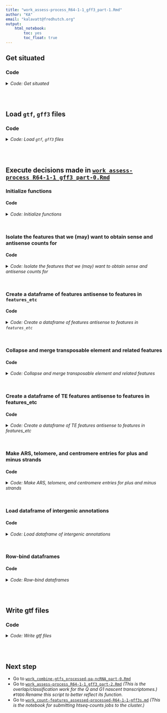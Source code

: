 ```yaml
---
title: "work_assess-process_R64-1-1_gff3_part-1.Rmd"
author: "KA"
email: "kalavatt@fredhutch.org"
output:
    html_notebook:
        toc: yes
        toc_float: true
---
```


## Get situated
### Code
<details>
<summary><i>Code: Get situated</i></summary>

```r
#!/usr/bin/env Rscript

library(GenomicRanges)
library(IRanges)
library(plyr)
library(readxl)
library(rtracklayer)
library(tidyverse)

options(scipen = 999)
options(ggrepel.max.overlaps = Inf)

if(stringr::str_detect(getwd(), "kalavattam")) {
    p_local <- "/Users/kalavattam/Dropbox/FHCC"
} else {
    p_local <- "/Users/kalavatt/projects-etc"
}
p_wd <- "2022_transcriptome-construction/results/2023-0215"

setwd(paste(p_local, p_wd, sep = "/"))
getwd()

rm(p_local, p_wd)
```
</details>
<br />
<br />

## Load `gtf`, `gff3` files
### Code
<details>
<summary><i>Code: Load `gtf`, `gff3` files</i></summary>

```r
#!/usr/bin/env Rscript

p_SGD <- "./infiles_gtf-gff3/comprehensive/S288C_reference_genome_R64-1-1_20110203"
f_SGD <- "saccharomyces_cerevisiae_R64-1-1_20110208.gff"
gff3_SGD <- paste(p_SGD, f_SGD, sep = "/") %>%
    rtracklayer::import() %>%
    tibble::as_tibble() %>%
    dplyr::arrange(seqnames, start) %>%
    dplyr::mutate(seqnames = gsub("chr", "", seqnames))

rm(p_SGD, f_SGD)
```
</details>
<br />
<br />

## Execute decisions made in [`work_assess-process_R64-1-1_gff3_part-0.Rmd`](./work_assess-process_R64-1-1_gff3_part-0.Rmd)
### Initialize functions
#### Code
<details>
<summary><i>Code: Initialize functions</i></summary>

```r
#!/usr/bin/env Rscript

#  Initialize functions -------------------------------------------------------
# `%+=%` <- function(x, y) eval.parent(substitute(x <- x + y))
# # stackoverflow.com/questions/5738831/r-plus-equals-and-plus-plus-equivalent-from-c-c-java-etc


# detect_overlap <- function(x, y) {
#     # Detect overlaps
#     # :param x: row number <numeric>
#     # :param y: range start and end columns/vectors <numeric>
#     # :return z: Boolean <0 or 1>
#     z <- ifelse(x[2] >= y[1], 1, 0)
#     return(z)
# }


# nonOverlappingGR <- function(
#     #' Retrieve a non-overlapping set of regions from a `GenomicRanges` object
#     #' 
#     #' This function returns a `GRanges` object containing a non-overlapping set 
#     #' regions derived from a supplied `GenomicRanges` object. Taken from
#     #' github.com/GreenleafLab/ArchR/blob/master/R/GRangesUtils.R#L60
#     #'
#     #' @param gr A `GRanges` object.
#     #' @param by The name of a column in `mcols(gr)` that should be used to
#     #' determine how overlapping regions should be resolved.
#     #' The resolution of overlapping regions also depends on `decreasing`. For
#     #' example, if a column named "score" is used for `by`, `decreasing = TRUE`
#     #' means that the highest "score" in the overlap will be retained and
#     #' `decreasing = FALSE` means that the lowest "score" in the overlap will
#     #' be retained.
#     #' @param decreasing A boolean value indicating whether the values in the
#     #' column indicated via `by` should be ordered in decreasing order. If
#     #' `TRUE`, the higher value in `by` will be retained.
#     #' @param verbose A boolean value indicating whether the output should
#     #' include extra reporting.
#     #' @export
# 	gr = NULL, 
# 	by = "score", 
# 	decreasing = TRUE, 
# 	verbose = FALSE
#   ){
#     # .validInput(input = gr, name = "gr", valid = c("GRanges"))
#     # .validInput(input = by, name = "by", valid = c("character"))
#     # .validInput(input = decreasing, name = "decreasing", valid = c("boolean"))
#     # .validInput(input = verbose, name = "verbose", valid = c("boolean"))
#     
#     stopifnot(by %in% colnames(mcols(gr)))
#     
#     #  Cluster GRanges into islands using reduce and then select based on input
#     .clusterGRanges <- function(
#         gr = NULL,
#         filter = TRUE,
#         by = "score",
#         decreasing = TRUE
#     ){
#         gr <- sort(sortSeqlevels(gr))
#         r <- GenomicRanges::reduce(gr, min.gapwidth = 0L, ignore.strand = TRUE)
#         o <- findOverlaps(gr, r, ignore.strand = TRUE)
#         mcols(gr)$cluster <- subjectHits(o)
#         gr <- gr[order(mcols(gr)[, by], decreasing = decreasing), ]
#         gr <- gr[!duplicated(mcols(gr)$cluster), ]
#         gr <- sort(sortSeqlevels(gr))
#         mcols(gr)$cluster <- NULL
#         return(gr)
#     }
#     
#     if(verbose) message("Converging", appendLF = FALSE)
#     
#     i <-  0
#     grConverge <- gr
#     while(length(grConverge) > 0) {
#         if(verbose){
#             message(".", appendLF = FALSE)
#         }
#         i <-  i + 1
#         grSelect <- .clusterGRanges(
#             gr = grConverge, 
#             filter = TRUE, 
#             by = by, 
#             decreasing = decreasing
#         )
#         
#         grConverge <- subsetByOverlaps(
#             grConverge,
#             grSelect, 
#             invert=TRUE, 
#             ignore.strand = TRUE
#         )  # Blacklist selected gr
#         
#         if(i == 1){  # If i is 1, then set gr_all to clustered
#             grAll <- grSelect
#         } else {
#             grAll <- c(grAll, grSelect)
#         } 
#     
#     }
#     message(sprintf("Converged after %s iterations!", i))
#     
#     if(verbose) {
#         message("\nSelected ", length(grAll), " from ", length(gr))
#     }
#     grAll <- sort(sortSeqlevels(grAll))
#     
#     return(grAll)
# }


flatten_elements_to_one <- function(x) {
    # For character list elements with two or more subelements, collapse the
    # subelements into a single character element
    # 
    # :param x: list
    # :return: character vector of collapsed list elements (list e)
    
    l_collapsed <- x[lengths(x) >= 2] %>% length()
    collapsed <- vector(mode = "character", length = l_collapsed)
    for(i in 1:l_collapsed) {
        collapsed[i] <- stringr::str_c(
            x[lengths(x) >= 2][[i]],
            collapse = ", "
        )
    }
    
    return(collapsed)
}


process_list_column <- function(x) {
    x[lengths(x) == 0] <- NA_character_
    if(length(x[lengths(x) >= 2]) != 0) {
        x[lengths(x) >= 2] <- x[lengths(x) >= 2] %>% flatten_elements_to_one()
    }
    y <- x %>% unlist()

    return(y)
}


write_gtf <- function(x, y) {
    # ...
    # :param x: tibble
    # :param y: outfile
    # :return: NA
    readr::write_tsv(
        x,
        y,
        col_names = FALSE,
        quote = "none",
        escape = "none"
    )
}


format_SGD_tibble <- function(x) {
    # ...
    # :param x: tibble
    # :return y: tibble in a basic gtf/gff2 format
    y <- x %>%
        dplyr::arrange(seqnames, start) %>%
        dplyr::rename(seqname =  seqnames) %>%
        dplyr::filter(seqname != "2-micron") %>%
        dplyr::mutate(feature = "feature", score = ".", frame = ".") %>%
        dplyr::relocate(c(source, feature), .after = seqname) %>%
        dplyr::relocate(c(score, strand, frame), .after = end) %>%
        dplyr::mutate(
            attribute = paste(
                paste0("gene_id \"", ID, "\""),
                paste0("transcript_id \"", ID, "\""),
                paste0("type \"", type, "\""),
                paste0("orf_classification \"", orf_classification, "\""),
                paste0("source_id \"", gsub("SGD:", "", dbxref), "\""),
                sep = "; "
            )
        ) %>%
        dplyr::select(-c(
            Alias, dbxref, gene, ID, Name, Note, Ontology_term,
            orf_classification, type, width
        ))
    
    return(y)
}
```
</details>
<br />

### Isolate the features that we (may) want to obtain sense and antisense counts for
#### Code
<details>
<summary><i>Code: Isolate the features that we (may) want to obtain sense and antisense counts for</i></summary>

```r
#!/usr/bin/env Rscript

features_etc <- gff3_SGD %>%
    dplyr::filter(
        type == "gene" |
        # type == "ncRNA" |  # Now in pa-ncRNA gtf
        type == "rRNA" |
        type == "snRNA" |
        type == "snoRNA" |
        type == "tRNA"
    ) %>%
    dplyr::filter(
        seqnames != "2-micron" &
        seqnames != "Mito"
    ) %>%
    dplyr::select(-c(Parent, phase, score)) %>%
    dplyr::arrange(seqnames, start, strand)
features_etc$Note <- process_list_column(features_etc$Note)
features_etc$Alias <- process_list_column(features_etc$Alias)
features_etc$Ontology_term <- process_list_column(features_etc$Ontology_term)
features_etc$ID <- features_etc$Name <- ifelse(
    features_etc$type == "five_prime_UTR_intron",
    paste0(features_etc$Name, "_5p"),
    ifelse(
        features_etc$type == "repeat_region",
        paste(
            features_etc$Name,
            paste0(
                features_etc$seqnames, ":",
                features_etc$start, "-",
                features_etc$end
            ),
            sep = "_"
        ),
        features_etc$Name
    )
)

# duplicated(features_etc$Name) %>% table()
# duplicated(features_etc$ID) %>% table()

# features_etc %>%
#     dplyr::group_by(type) %>%
#     dplyr::summarize(n = dplyr::n()) %>%
#     dplyr::arrange(dplyr::desc(n))

# all(features_etc$ID == features_etc$Name)
```
</details>
<br />

### Create a dataframe of features antisense to features in `features_etc`
#### Code
<details>
<summary><i>Code: Create a dataframe of features antisense to features in `features_etc`</i></summary>

```r
#!/usr/bin/env Rscript

features_etc_antisense <- features_etc
features_etc_antisense$strand <- ifelse(
    features_etc_antisense$strand == "+", "-", "+"
)
features_etc_antisense$source <- "SGD (KA)"
features_etc_antisense$type <- paste(
    "antisense", features_etc_antisense$type, sep = "_"
)
features_etc_antisense$ID <-
    features_etc_antisense$Name <-
    paste("AS", features_etc_antisense$Name, sep = "_")

# features_etc_antisense %>%
#     dplyr::group_by(strand) %>%
#     dplyr::summarize(n = dplyr::n())
```
</details>
<br />

### Collapse and merge transposable element and related features
#### Code
<details>
<summary><i>Code: Collapse and merge transposable element and related features</i></summary>

```r
#!/usr/bin/env Rscript

TE_PG <- gff3_SGD %>%
    dplyr::filter(        
        type == "long_terminal_repeat" |
        type == "LTR_retrotransposon" |
        type == "transposable_element_gene" |
        type == "pseudogene"
    ) %>%
        dplyr::filter(
            seqnames != "2-micron" &
            seqnames != "Mito"
        ) %>%
        dplyr::select(-c(score, phase, Parent)) %>%
        dplyr::arrange(seqnames, start, strand)
TE_PG$Note <- process_list_column(TE_PG$Note)
TE_PG$Alias <- process_list_column(TE_PG$Alias)
TE_PG$Ontology_term <- process_list_column(TE_PG$Ontology_term)
TE_PG$ID <- TE_PG$Name <- ifelse(
    TE_PG$type == "five_prime_UTR_intron",
    paste0(TE_PG$Name, "_5p"),
    ifelse(
        TE_PG$type == "repeat_region",
        paste(
            TE_PG$Name,
            paste0(
                TE_PG$seqnames, ":",
                TE_PG$start, "-",
                TE_PG$end
            ),
            sep = "_"
        ),
        TE_PG$Name
    )
)

#  If they overlap, and after stratifying for 'chr' and 'strand', then organize
#+ rows into groups  
TE_PG_group_chr_strand <- plyr::ddply(
    TE_PG,
    c("seqnames", "strand"),
    function(x) { 
        #  Check if a record should be linked with the previous record
        y <- c(NA, x$end[-nrow(x)])
        z <- ifelse(is.na(y), 0, y)
        z <- cummax(z)
        z[is.na(y)] <- NA
        x$previous_end <- z
        
        return(x)
    }
)
TE_PG_group_chr_strand$new_group <- is.na(TE_PG_group_chr_strand$previous_end) | 
    (TE_PG_group_chr_strand$start >= TE_PG_group_chr_strand$previous_end)
TE_PG_group_chr_strand$group <- cumsum(TE_PG_group_chr_strand$new_group)
TE_PG_group_chr_strand <- TE_PG_group_chr_strand %>%
    dplyr::mutate(type_ID = paste0(type, ": ", ID))

#  Aggregate the data
TE_PG_agg_chr_strand <- plyr::ddply(
    TE_PG_group_chr_strand,
    .(seqnames, strand, group),
    plyr::summarize, 
    start = min(start),
    end = max(end),
    width = (end - start) + 1,
    ID = paste0(ID, collapse = "; "),
    dbxref = paste0(dbxref, collapse = "; "),
    Name = paste0(type_ID, collapse = "; "),
    Note = paste0(Note, collapse = "; "),
    Ontology_term = paste0(Ontology_term, collapse = "; "),
    Alias = paste0(type, collapse = "; ")
) %>%
    dplyr::mutate(
        strand = strand,
        source = "SGD (KA)",
        type = ifelse(
            Alias == "pseudogene" | Alias == "pseudogene; pseudogene",
            "PG",
            "TE"
        ),
        orf_classification = NA_character_,
        gene = NA_character_
    ) %>%
    dplyr::select(-group) %>% 
    dplyr::arrange(seqnames, start, strand) %>%
    dplyr::relocate(c(
        seqnames, start, end, width, strand, source, type, ID, dbxref, Name,
        Note, Ontology_term, orf_classification, Alias, gene
    ))

details_Alias <- TE_PG_agg_chr_strand$Alias %>%
    stringr::str_remove_all("s") %>%
    stringr::str_split("; ") %>%
    purrr::map(sort) %>%
    purrr::map(unique)
details_Alias <- sapply(
    details_Alias[!sapply(details_Alias, purrr::is_empty)],
    paste,
    collapse = " "
) %>%
    gsub("long_terminal_repeat", "LTR", .) %>%
    gsub("LTR_retrotranpoon", "RT", .) %>%
    gsub("tranpoable_element_gene", "TE", .) %>%
    gsub("peudogene", "PG", .)

details_Name <- TE_PG_agg_chr_strand$Name %>%
    stringr::str_remove_all("s") %>%
    stringr::str_split("; ") %>%
    purrr::map(sort) %>%
    purrr::map(unique)
details_Name <- sapply(
    details_Name[!sapply(details_Name, purrr::is_empty)],
    paste,
    collapse = "; "
) %>%
    gsub("long_terminal_repeat", "LTR", .) %>%
    gsub("LTR_retrotranpoon", "RT", .) %>%
    gsub("tranpoable_element_gene", "TE_gene", .) %>%
    gsub("peudogene", "PG", .)

TE_PG_agg_chr_strand$Name <- details_Name
TE_PG_agg_chr_strand$Alias <- details_Alias
TE_PG_agg_chr_strand$n_types <- ifelse(
    grepl(" ", TE_PG_agg_chr_strand$Alias, fixed = TRUE),
    stringr::str_count(TE_PG_agg_chr_strand$Alias, " ") + 1,
    1
)
TE_PG_agg_chr_strand$n_features <- ifelse(
    grepl(";", TE_PG_agg_chr_strand$ID, fixed = TRUE),
    stringr::str_count(TE_PG_agg_chr_strand$ID, ";") + 1,
    1
)

TE_PG <- TE_PG_agg_chr_strand
TE_PG$ID <- gsub("; ", "_", TE_PG$ID)
TE_PG$Ontology_term <- TE_PG$Ontology_term %>%
    gsub("; ", "_", .) %>%
    gsub(", ", "-", .)
TE_PG$Name <- TE_PG$Name %>%
    gsub(": ", "-", .) %>%
    gsub("; ", "_", .) %>%
    gsub("TE_gene", "TE", .)
# TE_PG %>%
#     dplyr::group_by(strand) %>%
#     dplyr::summarize(n = dplyr::n())

rm(TE_PG_agg_chr_strand, TE_PG_group_chr_strand, details_Alias, details_Name)
```
</details>
<br />

### Create a dataframe of TE features antisense to features in features_etc
#### Code
<details>
<summary><i>Code: Create a dataframe of TE features antisense to features in features_etc</i></summary>

```r
#!/usr/bin/env Rscript

TE_PG_antisense <- TE_PG
TE_PG_antisense$strand <- ifelse(TE_PG_antisense$strand == "+", "-", "+")
TE_PG_antisense$source <- "SGD (KA)"
TE_PG_antisense$type <- paste("antisense", TE_PG_antisense$type, sep = "_")
TE_PG_antisense$ID <- paste("AS", TE_PG_antisense$ID, sep = "_")
TE_PG_antisense$Name <- paste("AS", TE_PG_antisense$Name, sep = "_")

# TE_PG_antisense %>%
#     dplyr::group_by(strand) %>%
#     dplyr::summarize(n = dplyr::n())
```
</details>
<br />

### Make ARS, telomere, and centromere entries for plus and minus strands
#### Code
<details>
<summary><i>Code: Make ARS, telomere, and centromere entries for plus and minus strands</i></summary>

```r
#!/usr/bin/env Rscript

ARS_etc_plus <- gff3_SGD %>%
    dplyr::filter(
        type == "ARS" | type == "telomere" | type == "centromere"
    ) %>%
    dplyr::select(-c(Parent, phase, score))
ARS_etc_plus$Note <- process_list_column(ARS_etc_plus$Note)
ARS_etc_plus$Alias <- process_list_column(ARS_etc_plus$Alias)
ARS_etc_plus$Ontology_term <- process_list_column(ARS_etc_plus$Ontology_term)
ARS_etc_plus$Name <- ifelse(
    ARS_etc_plus$type == "five_prime_UTR_intron",
    paste0(ARS_etc_plus$Name, "_5p"),
    ifelse(
        ARS_etc_plus$type == "repeat_region",
        paste(
            ARS_etc_plus$Name,
            paste0(
                ARS_etc_plus$seqnames, ":",
                ARS_etc_plus$start, "-", ARS_etc_plus$end
            ),
            sep = "_"
        ),
        ARS_etc_plus$Name
    )
)
ARS_etc_plus$ID <- ARS_etc_plus$Name

ARS_etc_minus <- ARS_etc_plus
ARS_etc_plus$strand <- "+"
ARS_etc_minus$strand <- "-"
ARS_etc_plus$ID <-
    ARS_etc_plus$Name <-
    paste("plus", ARS_etc_plus$Name, sep = "_")
ARS_etc_minus$ID <-
    ARS_etc_minus$Name <-
    paste("minus", ARS_etc_minus$Name, sep = "_")
```
</details>
<br />

### Load dataframe of intergenic annotations
#### Code
<details>
<summary><i>Code: Load dataframe of intergenic annotations</i></summary>

```r
#!/usr/bin/env Rscript

p_tsv <- "infiles_gtf-gff3/comprehensive/S288C_reference_genome_R64-1-1_20110203"
f_tsv <- "NotFeature_R64-1-1_20110203.dataframe.tsv"
intergenic_plus <- readr::read_tsv(
    paste(p_tsv, f_tsv, sep = "/"),
    show_col_types = FALSE
) %>%
    dplyr::select(-"...1")
rm(p_tsv, f_tsv)

chr_roman <- sapply(
    intergenic_plus$chr,
    function(x) {
        as.character(
            if(grepl("^2-micron$", x)) "2-micron"
            else if(grepl("^Mito$", x)) "Mito"
            else if(grepl("^[1-9]\\d*$", x)) as.roman(x)
        )
    }
)
# chr_roman %>%
#     as_tibble() %>%
#     group_by(value) %>%
#     summarize(n = n())

intergenic_plus$chr <- chr_roman
rm(chr_roman)

# intergenic_plus %>%
#     dplyr::group_by(chr) %>%
#     dplyr::summarize(n = dplyr::n()) %>%
#     dplyr::arrange(chr)

#  Format the dataframe for binding with dataframes of other features
intergenic_plus <- intergenic_plus %>%    
    dplyr::mutate(
        seqnames = chr,
        width = (end - start) + 1,
        source = "SGD (KA)",
        type = "intergenic",
        ID = feature,
        dbxref = NA_character_,
        Name = feature,
        Ontology_term = NA_character_,
        orf_classification = NA_character_,
        Alias = coord_pre_n,
        gene = NA_character_
    ) %>%
    dplyr::rename(Note = notes) %>%
    dplyr::select(-c(
        chr, strand_written, category, feature, coord_written, coord_pre_y,
        coord_pre_n, chr_pre_y
    )) %>%
    dplyr::relocate(c(
        seqnames, start, end, width, strand, source, type, ID, dbxref, Name,
        Note, Ontology_term, orf_classification, Alias, gene
    ))

#  Add a dataframe for minus-strand intergenic frames; then, continue to format
#+ the plus- and minus-strand dataframes
intergenic_minus <- intergenic_plus
intergenic_minus$strand <- "-"
intergenic_minus$ID <- paste("minus", intergenic_minus$ID, sep = "_")
intergenic_plus$ID <- paste("plus", intergenic_plus$ID, sep = "_")
intergenic_minus$Name <- paste("minus", intergenic_minus$Name, sep = "_")
intergenic_plus$Name <- paste("plus", intergenic_plus$Name, sep = "_")
intergenic_minus$Alias <- paste("minus", intergenic_minus$Alias, sep = "_")
intergenic_plus$Alias <- paste("plus", intergenic_plus$Alias, sep = "_")
intergenic_minus$Note <- intergenic_minus$Note %>% gsub("between", "Between", .)
intergenic_plus$Note <- intergenic_plus$Note %>% gsub("between", "Between", .)

#  Row-bind the plus- and minus-strand dataframes
intergenic <- dplyr::bind_rows(intergenic_plus, intergenic_minus) %>%
    dplyr::arrange(seqnames, start, strand) %>%
    dplyr::filter(seqnames != "2-micron" & seqnames != "Mito")

rm(intergenic_minus, intergenic_plus)
```
</details>
<br />

### Row-bind dataframes
#### Code
<details>
<summary><i>Code: Row-bind dataframes</i></summary>

```r
#!/usr/bin/env Rscript

#  S features/TE_PG with dual-strand ARS, telomeres, and centromeres
#+ 6972 + 348 + (385*2)
z_sense <- dplyr::bind_rows(
    features_etc,
    dplyr::select(TE_PG, -c(n_types, n_features)),
    ARS_etc_plus,
    ARS_etc_minus
) %>%
    dplyr::arrange(seqnames, start, end, strand) %>%
    dplyr::filter(seqnames != "2-micron" & seqnames != "Mito")

#  S and AS features/TE_PG with dual-strand ARS, telomeres, and centromeres
#+ (6972 + 348)*2 + (385*2)
z_sense_antisense <- dplyr::bind_rows(
    features_etc,
    features_etc_antisense,
    dplyr::select(TE_PG, -c(n_types, n_features)),
    dplyr::select(TE_PG_antisense, -c(n_types, n_features)),
    ARS_etc_plus,
    ARS_etc_minus
) %>%
    dplyr::arrange(seqnames, start, end, strand) %>%
    dplyr::filter(seqnames != "2-micron" & seqnames != "Mito")

#  AS features/TE_PG with dual-strand ARS, telomeres, and centromeres
#+ 6972 + 348 + (385*2)
z_antisense <- dplyr::bind_rows(
    features_etc_antisense,
    dplyr::select(TE_PG_antisense, -c(n_types, n_features)),
    ARS_etc_plus,
    ARS_etc_minus
) %>%
    dplyr::arrange(seqnames, start, end, strand) %>%
    dplyr::filter(seqnames != "2-micron" & seqnames != "Mito")

#  Row-bind above three dataframes with intergenic-annotation dataframe
z_sense_intergenic <-
    dplyr::bind_rows(z_sense, intergenic) %>%
    dplyr::arrange(seqnames, start, end, strand)

z_sense_antisense_intergenic <-
    dplyr::bind_rows(z_sense_antisense, intergenic) %>%
    dplyr::arrange(seqnames, start, end, strand)

z_antisense_intergenic <-
    dplyr::bind_rows(z_antisense, intergenic) %>%
    dplyr::arrange(seqnames, start, end, strand)
```
</details>
<br />
<br />

## Write gtf files
### Code
<details>
<summary><i>Code: Write gtf files</i></summary>

```r
#!/usr/bin/env Rscript

#  Set up outdirectory
p_out <- "outfiles_gtf-gff3/comprehensive/S288C_reference_genome_R64-1-1_20110203"
if(base::isFALSE(dir.exists(p_out))) {
    dir.create(p_out, recursive = TRUE)
}

#  Antisense features_etc
z_antisense %>%
    format_SGD_tibble() %>%
    write_gtf(
        ., paste(p_out, "processed_features_antisense.gtf", sep = "/")
    )

#  Antisense features_etc together with intergenic regions
z_antisense_intergenic %>%
    format_SGD_tibble() %>%
    write_gtf(
        ., paste(p_out, "processed_features-intergenic_antisense.gtf", sep = "/")
    )

#  Sense features_etc
z_sense %>%
    format_SGD_tibble() %>%
    write_gtf(
        ., paste(p_out, "processed_features_sense.gtf", sep = "/")
    )

#  Sense and antisense features_etc
z_sense_antisense %>%
    format_SGD_tibble() %>%
    write_gtf(
        ., paste(p_out, "processed_features_sense-antisense.gtf", sep = "/")
    )

#  Sense and antisense features_etc together with intergenic regions
z_sense_antisense_intergenic %>%
    format_SGD_tibble() %>%
    write_gtf(
        ., paste(p_out, "processed_features-intergenic_sense-antisense.gtf", sep = "/")
    )

#  Sense features_etc along with intergenic regions
z_sense_intergenic %>%
    format_SGD_tibble() %>%
    write_gtf(
        ., paste(p_out, "processed_features-intergenic_sense.gtf", sep = "/")
    )

#  Sense TE
z_sense %>%
    dplyr::filter(type == "TE") %>%
    format_SGD_tibble() %>%
    # View()
    write_gtf(
        ., paste(p_out, "processed_TE_sense.gtf", sep = "/")
    )

#  Sense PG
z_sense %>%
    dplyr::filter(type == "PG") %>%
    format_SGD_tibble() %>%
    # View()
    write_gtf(
        ., paste(p_out, "processed_PG_sense.gtf", sep = "/")
    )

#  Sense ncRNA  # Now in pa-ncRNA gtf
# z_sense %>%
#     dplyr::filter(type == "ncRNA") %>%
#     format_SGD_tibble() %>%
#     # View()
#     write_gtf(
#         ., paste(p_out, "processed_ncRNA_sense.gtf", sep = "/")
#     )

#  Sense gene
z_sense %>%
    dplyr::filter(type == "gene") %>%
    format_SGD_tibble() %>%
    # View()
    write_gtf(
        ., paste(p_out, "processed_gene_sense.gtf", sep = "/")
    )

#  Dual-strand ARS
z_sense %>%
    dplyr::filter(type == "ARS") %>%
    format_SGD_tibble() %>%
    # View()
    write_gtf(
        ., paste(p_out, "processed_ARS_dual-strand.gtf", sep = "/")
    )

#  Sense tRNA
z_sense %>%
    dplyr::filter(type == "tRNA") %>%
    format_SGD_tibble() %>%
    # View()
    write_gtf(
        ., paste(p_out, "processed_tRNA_sense.gtf", sep = "/")
    )

#  Sense snoRNA
z_sense %>%
    dplyr::filter(type == "snoRNA") %>%
    format_SGD_tibble() %>%
    # View()
    write_gtf(
        ., paste(p_out, "processed_snoRNA_sense.gtf", sep = "/")
    )

#  Dual-strand telomere
z_sense %>%
    dplyr::filter(type == "telomere") %>%
    format_SGD_tibble() %>%
    # View()
    write_gtf(
        ., paste(p_out, "processed_telomere_dual-strand.gtf", sep = "/")
    )

#  Dual-strand centromere
z_sense %>%
    dplyr::filter(type == "centromere") %>%
    format_SGD_tibble() %>%
    # View()
    write_gtf(
        ., paste(p_out, "processed_centromere_dual-strand.gtf", sep = "/")
    )

#  Sense rRNA
z_sense %>%
    dplyr::filter(type == "rRNA") %>%
    format_SGD_tibble() %>%
    # View()
    write_gtf(
        ., paste(p_out, "processed_rRNA_sense.gtf", sep = "/")
    )

#  Sense snRNA
z_sense %>%
    dplyr::filter(type == "snRNA") %>%
    format_SGD_tibble() %>%
    # View()
    write_gtf(
        ., paste(p_out, "processed_snRNA_sense.gtf", sep = "/")
    )

#  Dual-strand intergenic
z_sense_intergenic %>%
    dplyr::filter(type == "intergenic") %>%
    format_SGD_tibble() %>%
    # View()
    write_gtf(
        ., paste(p_out, "processed_intergenic_dual-strand.gtf", sep = "/")
    )

#  Sense RNA species
z_sense %>%
    dplyr::filter(
        type == "tRNA" | 
        type == "snoRNA" | 
        type == "rRNA" | 
        # type == "ncRNA" |  # Now in pa-ncRNA gtf
        type == "snRNA"
    ) %>%
    format_SGD_tibble() %>%
    # View()
    write_gtf(
        ., paste(p_out, "processed_RNA-species_sense.gtf", sep = "/")
    )
```
</details>
<br />
<br />

## Next step
- Go to [`work_combine-gtfs_processed-pa-ncRNA_part-0.Rmd`](./work_combine-gtfs_processed-pa-ncRNA_part-0.Rmd)
- Go to [`work_assess-process_R64-1-1_gff3_part-2.Rmd`](./work_assess-process_R64-1-1_gff3_part-2.Rmd) *(This is the overlap/classification work for the Q and G1 nascent transcriptomes.)* `#TODO` *Rename this script to better reflect its function.*
- Go to [`work_count-features_assessed-processed-R64-1-1-gff3s.md`](./work_count-features_assessed-processed-R64-1-1-gff3s.md) *(This is the notebook for submitting htseq-counts jobs to the cluster.)*
<br />
